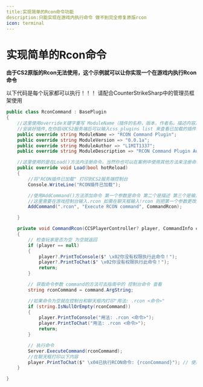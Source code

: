```yaml
---
title:实现简单的Rcon命令功能
description:只能实现在游戏内执行命令 做不到完全修复原版rcon
icon: terminal
---
```


# 实现简单的Rcon命令

**由于CS2原版的Rcon无法使用，这个示例就可以让你实现一个在游戏内执行Rcon命令**

<Callout title="警告" type="error">
    以下代码是每个玩家都可以执行！！！ 请配合CounterStrikeSharp中的管理员框架使用
</Callout>

```c#
public class RconCommand : BasePlugin
{
    //这里使用override关键字重写 ModuleName（插件的名称，版本，作者名，描述内容）
    //安装好插件,在你启动CS2服务端后可以输入css_plugins list 来查看已加载的插件的信息就包括以上内容
    public override string ModuleName => "RCON Command Plugin";
    public override string ModuleVersion => "0.0.1a";
    public override string ModuleAuthor => "L1MIT1337";
    public override string ModuleDescription => "RCON Command Plugin Author's Github: https://github.com/L1MIT1337/";

    //这里使用的是在Load()方法内注册命令，当然你也可以在案例中使用其他方法来注册命令
    public override void Load(bool hotReload)
    {
        //将"RCON插件已加载" 打印到CS2服务端控制台
        Console.WriteLine("RCON插件已加载");

        //使用AddCommand()方法添加命令 第一个参数是命令 第二个是描述 第三个是输入命令后触发的方法或者说事件
        //这里需要在游戏控制台输入.rcon 如需在聊天框输入!rcon 则把第一个参数更改为css_rcon
        AddCommand(".rcon", "Execute RCON command", CommandRcon);

    }

    private void CommandRcon(CCSPlayerController? player, CommandInfo command)
    {
        // 检查玩家是否为空 为空就返回
        if (player == null)
        {
            player?.PrintToConsole($" \x02你没有权限执行此命令！");
            player?.PrintToChat($" \x02你没有权限执行此命令！");
            return;
        }

        // 获取命令参数 command的方法可去指南中的 控制台命令 查看
        string rconCommand = command.ArgString;

        //如果命令为空就在控制台和聊天框内打印"用法: .rcon <命令>"
        if (string.IsNullOrEmpty(rconCommand))
        {
            player.PrintToConsole("用法: .rcon <命令>");
            player.PrintToChat("用法: .rcon <命令>");
            return;
        }

        // 执行命令
        Server.ExecuteCommand(rconCommand);
        //在聊天框打印以下内容
        player.PrintToChat($" \x04已执行RCON命令: {rconCommand}"); // 使用绿色(\x04)显示成功消息
    }

}
```

